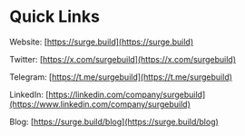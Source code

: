 # Quick Links

Website: [https://surge.build](https://surge.build)

Twitter: [https://x.com/surgebuild](https://x.com/surgebuild)

Telegram: [https://t.me/surgebuild](https://t.me/surgebuild)

LinkedIn:  [https://linkedin.com/company/surgebuild](https://www.linkedin.com/company/surgebuild)

Blog: [https://surge.build/blog](https://surge.build/blog)